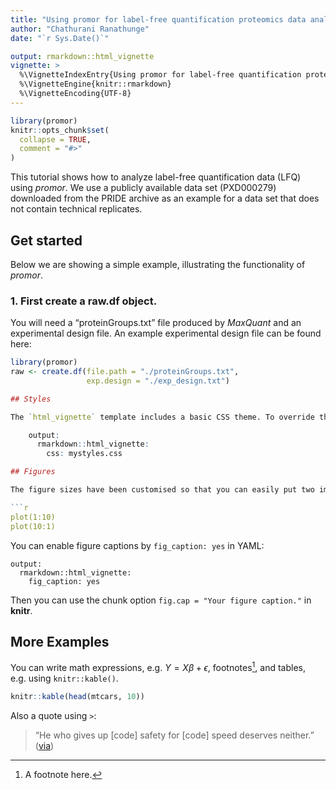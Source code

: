 ```yaml
---
title: "Using promor for label-free quantification proteomics data analysis"
author: "Chathurani Ranathunge"
date: "`r Sys.Date()`"

output: rmarkdown::html_vignette
vignette: >
  %\VignetteIndexEntry{Using promor for label-free quantification proteomics data analysis}
  %\VignetteEngine{knitr::rmarkdown}
  %\VignetteEncoding{UTF-8}
---
```


```r
library(promor)
knitr::opts_chunk$set(
  collapse = TRUE,
  comment = "#>"
)
```

This tutorial shows how to analyze label-free quantification data (LFQ)
using *promor*. We use a publicly available data set (PXD000279) downloaded from the PRIDE archive as an example for a data set that does not contain 
technical replicates.  


## Get started
Below we are showing a simple example, illustrating the functionality of 
*promor*.

### 1. First create a raw.df object.
You will need a "proteinGroups.txt" file produced by *MaxQuant* and an 
experimental design file. An example experimental design file can be found here:

```r
library(promor)
raw <- create.df(file.path = "./proteinGroups.txt", 
                 exp.design = "./exp_design.txt")

## Styles

The `html_vignette` template includes a basic CSS theme. To override this theme you can specify your own CSS in the document metadata as follows:

    output: 
      rmarkdown::html_vignette:
        css: mystyles.css

## Figures

The figure sizes have been customised so that you can easily put two images side-by-side. 

```r
plot(1:10)
plot(10:1)
```

You can enable figure captions by `fig_caption: yes` in YAML:

    output:
      rmarkdown::html_vignette:
        fig_caption: yes

Then you can use the chunk option `fig.cap = "Your figure caption."` in **knitr**.

## More Examples

You can write math expressions, e.g. $Y = X\beta + \epsilon$, footnotes^[A footnote here.], and tables, e.g. using `knitr::kable()`.

```r
knitr::kable(head(mtcars, 10))
```

Also a quote using `>`:

> "He who gives up [code] safety for [code] speed deserves neither."
([via](https://twitter.com/hadleywickham/status/504368538874703872))

